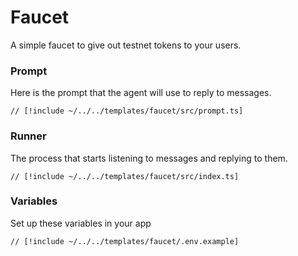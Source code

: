 # Faucet

A simple faucet to give out testnet tokens to your users.

### Prompt

Here is the prompt that the agent will use to reply to messages.

```tsx [src/prompt.ts]
// [!include ~/../../templates/faucet/src/prompt.ts]
```

### Runner

The process that starts listening to messages and replying to them.

```tsx [src/index.ts]
// [!include ~/../../templates/faucet/src/index.ts]
```

### Variables

Set up these variables in your app

```bash [cmd]
// [!include ~/../../templates/faucet/.env.example]
```
